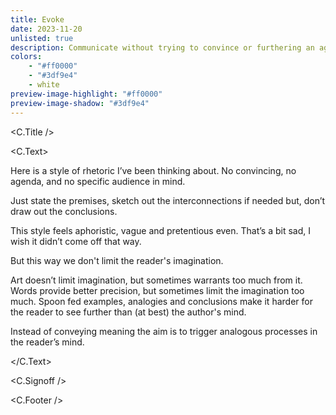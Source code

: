 ```yaml
---
title: Evoke
date: 2023-11-20
unlisted: true
description: Communicate without trying to convince or furthering an agenda
colors:
    - "#ff0000"
    - "#3df9e4"
    - white
preview-image-highlight: "#ff0000"
preview-image-shadow: "#3df9e4"
---
```



<C.Title />

<C.Text>

Here is a style of rhetoric I’ve been thinking about. No convincing, no agenda,
and no specific audience in mind.

Just state the premises, sketch out the interconnections if needed but, don’t
draw out the conclusions.

This style feels aphoristic, vague and pretentious even. That’s a bit sad, I
wish it didn’t come off that way.

But this way we don't limit the reader's imagination.

Art doesn’t limit imagination, but sometimes warrants too much from it. Words
provide better precision, but sometimes limit the imagination too much. Spoon
fed examples, analogies and conclusions make it harder for the reader to see
further than (at best) the author's mind.

Instead of conveying meaning the aim is to trigger analogous processes in the
reader’s mind.

</C.Text>

<C.Signoff />

<C.Footer />
